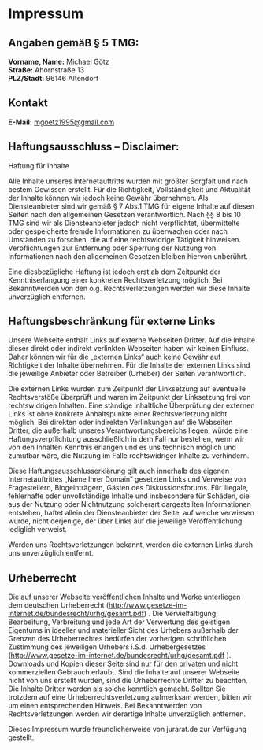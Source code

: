 
<Meta title="Impressum" />

# Impressum
## Angaben gemäß § 5 TMG:<br/>
**Vorname, Name:** Michael Götz<br/>
**Straße:** Ahornstraße 13<br/>
**PLZ/Stadt:** 96146 Altendorf<br/>

## Kontakt
**E-Mail:** mgoetz1995@gmail.com



## Haftungsausschluss – Disclaimer:

Haftung für Inhalte

Alle Inhalte unseres Internetauftritts wurden mit größter Sorgfalt und nach bestem Gewissen erstellt. Für die Richtigkeit, Vollständigkeit und Aktualität der Inhalte können wir jedoch keine Gewähr übernehmen. Als Diensteanbieter sind wir gemäß § 7 Abs.1 TMG für eigene Inhalte auf diesen Seiten nach den allgemeinen Gesetzen verantwortlich. Nach §§ 8 bis 10 TMG sind wir als Diensteanbieter jedoch nicht verpflichtet, übermittelte oder gespeicherte fremde Informationen zu überwachen oder nach Umständen zu forschen, die auf eine rechtswidrige Tätigkeit hinweisen. Verpflichtungen zur Entfernung oder Sperrung der Nutzung von Informationen nach den allgemeinen Gesetzen bleiben hiervon unberührt.

Eine diesbezügliche Haftung ist jedoch erst ab dem Zeitpunkt der Kenntniserlangung einer konkreten Rechtsverletzung möglich. Bei Bekanntwerden von den o.g. Rechtsverletzungen werden wir diese Inhalte unverzüglich entfernen.

## Haftungsbeschränkung für externe Links

Unsere Webseite enthält Links auf externe Webseiten Dritter. Auf die Inhalte dieser direkt oder indirekt verlinkten Webseiten haben wir keinen Einfluss. Daher können wir für die „externen Links“ auch keine Gewähr auf Richtigkeit der Inhalte übernehmen. Für die Inhalte der externen Links sind die jeweilige Anbieter oder Betreiber (Urheber) der Seiten verantwortlich.

Die externen Links wurden zum Zeitpunkt der Linksetzung auf eventuelle Rechtsverstöße überprüft und waren im Zeitpunkt der Linksetzung frei von rechtswidrigen Inhalten. Eine ständige inhaltliche Überprüfung der externen Links ist ohne konkrete Anhaltspunkte einer Rechtsverletzung nicht möglich. Bei direkten oder indirekten Verlinkungen auf die Webseiten Dritter, die außerhalb unseres Verantwortungsbereichs liegen, würde eine Haftungsverpflichtung ausschließlich in dem Fall nur bestehen, wenn wir von den Inhalten Kenntnis erlangen und es uns technisch möglich und zumutbar wäre, die Nutzung im Falle rechtswidriger Inhalte zu verhindern.

Diese Haftungsausschlusserklärung gilt auch innerhalb des eigenen Internetauftrittes „Name Ihrer Domain“ gesetzten Links und Verweise von Fragestellern, Blogeinträgern, Gästen des Diskussionsforums. Für illegale, fehlerhafte oder unvollständige Inhalte und insbesondere für Schäden, die aus der Nutzung oder Nichtnutzung solcherart dargestellten Informationen entstehen, haftet allein der Diensteanbieter der Seite, auf welche verwiesen wurde, nicht derjenige, der über Links auf die jeweilige Veröffentlichung lediglich verweist.

Werden uns Rechtsverletzungen bekannt, werden die externen Links durch uns unverzüglich entfernt.

## Urheberrecht

Die auf unserer Webseite veröffentlichen Inhalte und Werke unterliegen dem deutschen Urheberrecht (http://www.gesetze-im-internet.de/bundesrecht/urhg/gesamt.pdf) . Die Vervielfältigung, Bearbeitung, Verbreitung und jede Art der Verwertung des geistigen Eigentums in ideeller und materieller Sicht des Urhebers außerhalb der Grenzen des Urheberrechtes bedürfen der vorherigen schriftlichen Zustimmung des jeweiligen Urhebers i.S.d. Urhebergesetzes (http://www.gesetze-im-internet.de/bundesrecht/urhg/gesamt.pdf ). Downloads und Kopien dieser Seite sind nur für den privaten und nicht kommerziellen Gebrauch erlaubt. Sind die Inhalte auf unserer Webseite nicht von uns erstellt wurden, sind die Urheberrechte Dritter zu beachten. Die Inhalte Dritter werden als solche kenntlich gemacht. Sollten Sie trotzdem auf eine Urheberrechtsverletzung aufmerksam werden, bitten wir um einen entsprechenden Hinweis. Bei Bekanntwerden von Rechtsverletzungen werden wir derartige Inhalte unverzüglich entfernen.

Dieses Impressum wurde freundlicherweise von jurarat.de zur Verfügung gestellt.
